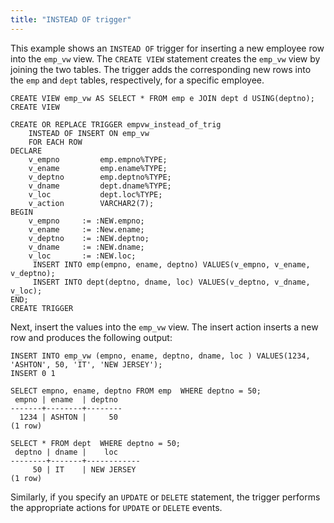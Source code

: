 ```yaml
---
title: "INSTEAD OF trigger"
---
```


<div id="instead_of_trigger" class="registered_link"></div>

This example shows an `INSTEAD OF` trigger for inserting a new employee row into the `emp_vw` view. The `CREATE VIEW` statement creates the `emp_vw` view by joining the two tables. The trigger adds the corresponding new rows into the `emp` and `dept` tables, respectively, for a specific employee.

```text
CREATE VIEW emp_vw AS SELECT * FROM emp e JOIN dept d USING(deptno);
CREATE VIEW

CREATE OR REPLACE TRIGGER empvw_instead_of_trig
    INSTEAD OF INSERT ON emp_vw
    FOR EACH ROW
DECLARE
    v_empno         emp.empno%TYPE;
    v_ename         emp.ename%TYPE;
    v_deptno        emp.deptno%TYPE;
    v_dname         dept.dname%TYPE;
    v_loc           dept.loc%TYPE;
    v_action        VARCHAR2(7);
BEGIN
    v_empno     := :NEW.empno;
    v_ename     := :New.ename;
    v_deptno    := :NEW.deptno;
    v_dname     := :NEW.dname;
    v_loc       := :NEW.loc;
     INSERT INTO emp(empno, ename, deptno) VALUES(v_empno, v_ename, v_deptno);
     INSERT INTO dept(deptno, dname, loc) VALUES(v_deptno, v_dname, v_loc);
END;
CREATE TRIGGER
```

Next, insert the values into the `emp_vw` view. The insert action inserts a new row and produces the following output:

```text
INSERT INTO emp_vw (empno, ename, deptno, dname, loc ) VALUES(1234, 'ASHTON', 50, 'IT', 'NEW JERSEY');
INSERT 0 1
```

```text
SELECT empno, ename, deptno FROM emp  WHERE deptno = 50;
 empno | ename  | deptno
-------+--------+--------
  1234 | ASHTON |     50
(1 row)
```

```text
SELECT * FROM dept  WHERE deptno = 50;
 deptno | dname |    loc
--------+-------+------------
     50 | IT    | NEW JERSEY
(1 row)
```

Similarly, if you specify an `UPDATE` or `DELETE` statement, the trigger performs the appropriate actions for `UPDATE` or `DELETE` events.
